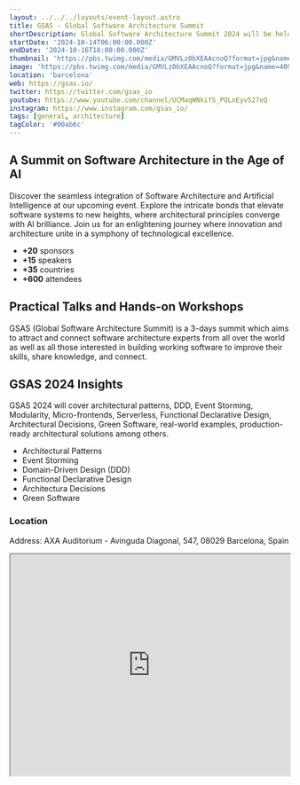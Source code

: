 ```yaml
---
layout: ../../../layouts/event-layout.astro
title: GSAS - Global Software Architecture Summit
shortDescription: Global Software Architecture Summit 2024 will be held in Barcelona, Oct. 14-16, 2024. Meet leading software architects from around the world. Get your ticket!
startDate: '2024-10-14T06:00:00.000Z'
endDate: '2024-10-16T18:00:00.000Z'
thumbnail: 'https://pbs.twimg.com/media/GMVLz0bXEAAcnoQ?format=jpg&name=4096x4096'
image: 'https://pbs.twimg.com/media/GMVLz0bXEAAcnoQ?format=jpg&name=4096x4096'
location: 'barcelona'
web: https://gsas.io/
twitter: https://twitter.com/gsas_io
youtube: https://www.youtube.com/channel/UCMaqWNkifS_POLnEyv527eQ
instagram: https://www.instagram.com/gsas_io/
tags: [general, architecture]
tagColor: '#00ab6c'
---
```


## A Summit on Software Architecture in the Age of AI

Discover the seamless integration of Software Architecture and Artificial Intelligence at our upcoming event. Explore the intricate bonds that elevate software systems to new heights, where architectural principles converge with AI brilliance. Join us for an enlightening journey where innovation and architecture unite in a symphony of technological excellence.

- **+20** sponsors
- **+15** speakers
- **+35** countries
- **+600** attendees

## Practical Talks and Hands-on Workshops

GSAS (Global Software Architecture Summit) is a 3-days summit which aims to attract and connect software architecture experts from all over the world as well as all those interested in building working software to improve their skills, share knowledge, and connect.

## GSAS 2024 Insights

GSAS 2024 will cover architectural patterns, DDD, Event Storming, Modularity, Micro-frontends, Serverless, Functional Declarative Design, Architectural Decisions, Green Software, real-world examples, production-ready architectural solutions among others.

- Architectural Patterns
- Event Storming
- Domain-Driven Design (DDD)
- Functional Declarative Design
- Architectura Decisions
- Green Software

### Location

Address: AXA Auditorium - Avinguda Diagonal, 547, 08029 Barcelona, Spain

<iframe
  style="width: 100%; height: 400px;"
  height="400"
  allowfullscreen=""
  loading="lazy"
  referrerpolicy="no-referrer-when-downgrade"
  src="https://www.google.com/maps/embed?pb=!1m18!1m12!1m3!1d2993.2919404589634!2d2.134853451727512!3d41.389465903726126!2m3!1f0!2f0!3f0!3m2!1i1024!2i768!4f13.1!3m3!1m2!1s0x12a4987ac0f65621%3A0x36a3465ffbcb3b7a!2sAuditorio%20Axa!5e0!3m2!1ses!2ses!4v1679464357772!5m2!1ses!2ses"
  aria-label="Address: AXA Auditorium - Avinguda Diagonal, 547, 08029 Barcelona, Spain"
></iframe>
